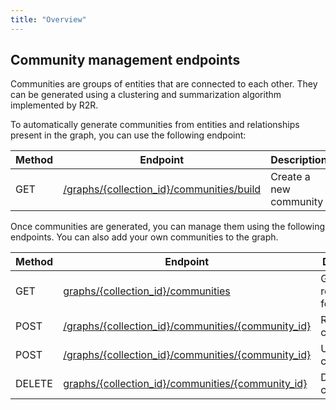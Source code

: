 ```yaml
---
title: "Overview"
---
```


## Community management endpoints

Communities are groups of entities that are connected to each other. They can be generated using a clustering and summarization algorithm implemented by R2R.

To automatically generate communities from entities and relationships present in the graph, you can use the following endpoint:

| Method | Endpoint                                                                     | Description            |
| ------ | ---------------------------------------------------------------------------- | ---------------------- |
| GET    | [/graphs/\{collection_id}/communities/build](/reference/build-graph-communities) | Create a new community |

Once communities are generated, you can manage them using the following endpoints. You can also add your own communities to the graph.

| Method | Endpoint                                                                           | Description                   |
| ------ | ---------------------------------------------------------------------------------- | ----------------------------- |
| GET    | [graphs/\{collection_id}/communities](/reference/list-communities)                     | Get relationships for a graph |
| POST   | [/graphs/\{collection_id}/communities/\{community_id}](/reference/)                   | Retrieve a community          |
| POST   | [/graphs/\{collection_id}/communities/\{community_id}](/reference/update-a-community) | Update community              |
| DELETE | [graphs/\{collection_id}/communities/\{community_id}](/reference/delete-a-community)  | Delete community              |
